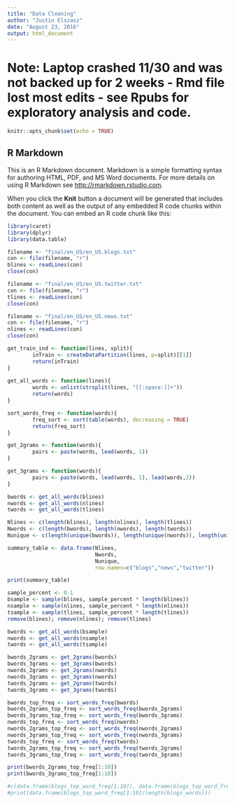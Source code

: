 ```yaml
---
title: "Data Cleaning"
author: "Justin Elszasz"
date: "August 23, 2016"
output: html_document
---
```


# Note: Laptop crashed 11/30 and was not backed up for 2 weeks - Rmd file lost most edits - see Rpubs for exploratory analysis and code.

```r
knitr::opts_chunk$set(echo = TRUE)
```

## R Markdown

This is an R Markdown document. Markdown is a simple formatting syntax for authoring HTML, PDF, and MS Word documents. For more details on using R Markdown see <http://rmarkdown.rstudio.com>.

When you click the **Knit** button a document will be generated that includes both content as well as the output of any embedded R code chunks within the document. You can embed an R code chunk like this:

```r
library(caret)
library(dplyr)
library(data.table)

filename <- "final/en_US/en_US.blogs.txt"
con <- file(filename, "r")
blines <- readLines(con)
close(con)

filename <- "final/en_US/en_US.twitter.txt"
con <- file(filename, "r")
tlines <- readLines(con)
close(con)

filename <- "final/en_US/en_US.news.txt"
con <- file(filename, "r")
nlines <- readLines(con)
close(con)
```

```r
get_train_ind <- function(lines, split){
        inTrain <- createDataPartition(lines, p=split)[[1]]
        return(inTrain)
}
        
get_all_words <- function(lines){
        words <- unlist(strsplit(lines, "[[:space:]]+"))
        return(words)
}

sort_words_freq <- function(words){
        freq_sort <- sort(table(words), decreasing = TRUE)
        return(freq_sort)
}

get_2grams <- function(words){
        pairs <- paste(words, lead(words, 1))
}

get_3grams <- function(words){
        pairs <- paste(words, lead(words, 1), lead(words,2))
}
```

```r
bwords <- get_all_words(blines)
nwords <- get_all_words(nlines)
twords <- get_all_words(tlines)

Nlines <- c(length(blines), length(nlines), length(tlines))
Nwords <- c(length(bwords), length(nwords), length(twords))
Nunique <- c(length(unique(bwords)), length(unique(nwords)), length(unique(twords)))

summary_table <- data.frame(Nlines, 
                            Nwords,
                            Nunique,
                            row.names=c("blogs","news","twitter"))

print(summary_table)
```

```r
sample_percent <- 0.1
bsample <- sample(blines, sample_percent * length(blines))
nsample <- sample(nlines, sample_percent * length(nlines))
tsample <- sample(tlines, sample_percent * length(tlines))
remove(blines); remove(nlines); remove(tlines)
```

```r
bwords <- get_all_words(bsample)
nwords <- get_all_words(nsample)
twords <- get_all_words(tsample)

bwords_2grams <- get_2grams(bwords)
bwords_3grams <- get_3grams(bwords)
nwords_2grams <- get_2grams(nwords)
nwords_3grams <- get_3grams(nwords)
twords_2grams <- get_2grams(twords)
twords_3grams <- get_3grams(twords)

bwords_top_freq <- sort_words_freq(bwords)
bwords_2grams_top_freq <- sort_words_freq(bwords_2grams)
bwords_3grams_top_freq <- sort_words_freq(bwords_3grams)
nwords_top_freq <- sort_words_freq(nwords)
nwords_2grams_top_freq <- sort_words_freq(nwords_2grams)
nwords_3grams_top_freq <- sort_words_freq(nwords_3grams)
twords_top_freq <- sort_words_freq(twords)
twords_2grams_top_freq <- sort_words_freq(twords_2grams)
twords_3grams_top_freq <- sort_words_freq(twords_3grams)
```

```r

print(bwords_2grams_top_freq[1:10])
print(bwords_3grams_top_freq[1:10])

#c(data.frame(blogs_top_word_freq[1:10]), data.frame(blogs_top_word_freq[11:20]))
#print(data.frame(blogs_top_word_freq[1:10]/length(blogs_words)))
```